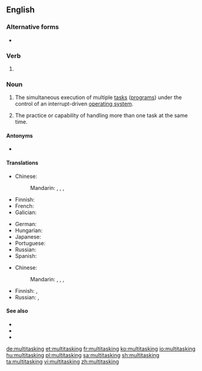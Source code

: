 {{also|multi-tasking}}
==English==
{{wikipedia}}

===Alternative forms===
* {{l|en|multi-tasking}}

===Verb===
{{head|en|present participle}}

# {{present participle of|multitask|lang=en|nocat=1}}

===Noun===
{{en-noun|-}}

# {{lb|en|computing}} The simultaneous execution of multiple [[task]]s ([[program]]s) under the control of an interrupt-driven [[operating system]].
# {{lb|en|buzzword|figuratively}} The practice or capability of handling more than one task at the same time.

====Antonyms====
*{{l|en|single-tasking}}

====Translations====
{{trans-top|simultaneous execution of multiple tasks (computing)}}
* Chinese:
*: Mandarin: {{t+|cmn|多任務|sc=Hani}}, {{t+|cmn|多任务|tr=duōrènwù|sc=Hani}}, {{t+|cmn|多工作業|sc=Hani}}, {{t+|cmn|多工作业|tr=duōgōngzuòyè|sc=Hani}}
* Finnish: {{t+|fi|moniajo}}
* French: {{t+|fr|multitâche|m}}
* Galician: {{t|gl|multitarefa|m|m-p|f|f-p}}
{{trans-mid}}
* German: {{t+|de|Multitasking|n}}
* Hungarian: {{t|hu|többfeladatosság}}
* Japanese: {{t|ja|マルチタスク|tr=maruchitasuku|sc=Jpan}}
* Portuguese: {{t|pt|multitarefa|m|m-p|f|f-p}}
* Russian: {{t+|ru|многозада́чность|f}}
* Spanish: {{t|es|multitarea|m|m-p|f|f-p}}
{{trans-bottom}}

{{trans-top|practice or capability of handling more than one task at the same time (figuratively)}}
* Chinese:
*: Mandarin: {{t+|cmn|多任務|sc=Hani}}, {{t+|cmn|多任务|tr=duōrènwù|sc=Hani}}, {{t+|cmn|多工作業|sc=Hani}}, {{t+|cmn|多工作业|tr=duōgōngzuòyè|sc=Hani}}
{{trans-mid}}
* Finnish: {{t|fi|monisuorittaminen}}, {{t|fi|multitasking}}
* Russian: {{t+|ru|многозада́чность|f}}, {{t|ru|многопро́фильность|f}}
{{trans-bottom}}

====See also====
* {{pedialite}}
* {{pedialite|Computer multitasking}}
* {{pedialite|Human multitasking}}

[[de:multitasking]]
[[et:multitasking]]
[[fr:multitasking]]
[[ko:multitasking]]
[[io:multitasking]]
[[hu:multitasking]]
[[pl:multitasking]]
[[sa:multitasking]]
[[sh:multitasking]]
[[ta:multitasking]]
[[vi:multitasking]]
[[zh:multitasking]]